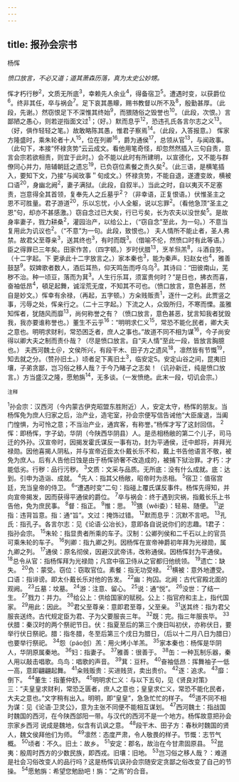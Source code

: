 ```yaml
---
---
---
```

title: 报孙会宗书
---



杨恽

*愤口放言，不必又道；道其萧森历落，真为太史公妙甥。*

恽才朽行秽<sup>2</sup>，文质无所底<sup>3</sup>，幸赖先人余业<sup>4</sup>，得备宿卫<sup>5</sup>。遭遇时变，以获爵位<sup>6</sup>。终非其任，卒与祸会<sup>7</sup>。足下哀其愚矇，赐书教督以所不及<sup>8</sup>，殷勤甚厚。（此段，先谢。）然窃恨足下不深惟其终始<sup>9</sup>，而猥随俗之毁誉也<sup>10</sup>。（此段，次恨。）言鄙陋之愚心，则若逆指面文过<sup>1</sup>；（好。）默而息乎<sup>12</sup>，恐违孔氏各言尔志之义<sup>13</sup>。（好，俱作轻轻之笔。）故敢略陈其愚，惟君子察焉<sup>14</sup>。（此段，入答报意。）
恽家方隆盛时，乘朱轮者十人<sup>15</sup>，位在列卿<sup>16</sup>，爵为通侯<sup>17</sup>，总领从官<sup>13</sup>，与闻政事。（此句下，本接“怀禄贪势”云云成文。看他用笔奇怪，却忽然然插入三句自责，意言会宗若欲相责，则宜于此时。）会不能以此时有所建明，以宣德化，又不能与群僚同心并力，陪辅朝廷之遗忘<sup>19</sup>，已负窃位素餐之责久矣<sup>2</sup>。（此三语，是横笔插入，要知下文，乃接“与闻玫事＂旬成文。）怀禄贪势，不能自退，遂遭变故，横被口语<sup>20</sup>，身幽北阙<sup>2</sup>，妻子满狱。（此段，自叙半。）当此之时，自以夷灭不足塞责，岂意得全其首领，复奉先人之丘墓乎<sup>2</sup>？（非幸语，正复恨语。）伏惟圣主之恩不可胜量。君子游道<sup>20</sup>，乐以忘忧，小人全躯，说以忘罪<sup>2</sup>。（看他急顶“圣主之恩”句，却亦不甚感激。）窃自念过已大矣，行已亏矣，长为农夫以没世矣<sup>5</sup>。是故身率妻子，戮力耕桑<sup>2</sup>，灌园治产，以给公上，（“窃自念”至此，为一句。）不意当复用此为讥议也<sup>2</sup>。（“不意”为一句。此段，致恨也。）
夫人情所不能止者，圣人弗禁。故君父至尊亲<sup>3</sup>，送其终也<sup>3</sup>，有时而既<sup>3</sup>。（借喻不伦，然愤口时有此等语。）臣之得罪已三年矣。田家作苦，（四字顿。）岁时伏腊<sup>13</sup>，烹羊炰羔<sup>8</sup>，斗酒自劳。（十二字起。下
更承此十二字放言之。）家本秦也<sup>3</sup>，能为秦声。妇赵女也<sup>4</sup>，雅善鼓瑟<sup>9</sup>。奴婢歌者数人，酒后耳热，仰天鸣缶而呼乌乌<sup>3</sup>。其诗曰：“田彼南山，芜秽不治。种一顷豆，落而为萁<sup>3</sup>。人生行乐耳，须富贵何时？”是日也，拂衣而喜，奋袖低昂<sup>4</sup>，頓足起舞，诚淫荒无度，不知其不可也。（愤口放言，意色甚恶，然自是妙文。）恽幸有余禄，（再起，五字顿。）方籴贱贩责<sup>1</sup>，逐什一之利。此贾竖之事，污辱之处，恽亲行之。（二十三字起。）下流之人，众毁所归，不寒而慄。虽雅知恽者，犹随风而靡<sup>13</sup>，尚何称誉之有？（愤口放言，意色甚恶，犹言知我者犹毁我，我亦要谁称誉也。）董生不云乎<sup>16</sup>：“明明求仁义<sup>15</sup>，常恐不能化民者，卿大夫之意也。明明求财利，常恐困乏者，庶人之事也。”故道不同不相为谋<sup>16</sup>，今子尚安得以卿大夫之制而责仆哉？（尽是愤口放言。自“夫人情”至此一段，皆放言胸臆也。）
夫西河魏土＠，文侯所兴，有段干木、田子方之遗风<sup>18</sup>，凛然皆有节慨<sup>19</sup>，知去就之分。（赞孙旧土。）顷者足下离旧土<sup>3</sup>，临安定5。安定山谷之间，昆夷旧壤，子弟贪鄙，岂习俗之移人哉？于今乃睹子之志矣！（讥孙新迁，纯是愤口放言。）方当盛汉之隆，愿勉旃<sup>14</sup>，无多谈。（一发愤绝。此末一段，切讥会宗。）

<sup>注释</sup>

<sup>1</sup>孙会宗：汉西河（今内蒙古伊克昭盟东胜附近）人，安定太守，杨恽的朋友。当杨恽免为庶人归家之后，治产业，造宅室，孙会宗便写信告诫他“大臣废退，当阖门惶惧，为可怜之意；不当治产业，通宾客，有称誉。”杨恽才写了这封回信。
<sup>2</sup>恽：即杨恽，字子幼，华阴（今陕西华阴县）人。是丞相杨敝的第二个儿子，司马迁的外孙。汉宣帝时，因揭发霍氏谋反一事有功，封为平通侯，迁中郎将，并拜光禄勋。因他喜揭人阴私，并与宣帝近臣太仆戴长乐不和，戴上书告他语言不敬，被免为庶人。后有人告他日蚀是由于杨恽骄奢不改造成的，被捕下狱治罪。才朽：才能低劣。行秽：品行污秽。
<sup>3</sup>文质：文采与品质。无所底：没有什么成就。底：达到。引申为造诣、成就。
<sup>4</sup>先人：指其父杨敞，昭帝时为丞相。
<sup>5</sup>宿卫：值宿宫廷，充当皇帝的侍卫。
<sup>6</sup>“遭遇时变”二句：指碰上覆氏谋反事件。杨恽先得知，并向宣帝揭发，因而获得平通侯的爵位。
<sup>7</sup>卒与祸会：终于遇到灾祸，指戴长乐上书告他，免为庶民事。
<sup>8</sup>督：指正。
<sup>9</sup>惟：思。
<sup>10</sup>猥（wěi委）：轻易、随便。
<sup>11</sup>逆指：违背旨意。指：通“旨”。文过：掩饰过错。
<sup>12</sup>默而息乎：沉默不言吧。
<sup>13</sup>孔氏：指孔子。各言尔志：见《论语·公冶长》，意即各自说说你们的志趣。1君子：指孙会宗。
<sup>15</sup>朱轮：指显贵者所乘的车子。汉制：公卿列侯和二千石以上的官员可乘朱轮的车子。
<sup>16</sup>列卿：指九卿之列。因杨恽在宣帝神爵初年拜为光禄勋，属九卿之列。
<sup>17</sup>通侯：原名彻侯，因避汉武帝讳，改称通侯。因杨恽封为平通侯。
<sup>18</sup>总令从官：指杨恽拜为光禄勋；凡宫中宿卫侍从之官都归他统领。
<sup>19</sup>遗亡：缺失。
<sup>20</sup>负：蒙受。窃位：窃取官位。素餐：指无功受禄。
<sup>21</sup>横被：意外地遭受。口语：指诽谤。即太仆戴长乐对他的告发。
<sup>22</sup>幽：拘囚。北阙：古代官殿北面的观阙。
<sup>23</sup>丘墓：坟墓。
<sup>24</sup>游：注意、留心。
<sup>25</sup>说：通“悦”。
<sup>26</sup>没世：了结一生。
<sup>27</sup>戮力：并力。
<sup>28</sup>给公上：供给国家的赋税。公上：指官府和主上，指代国家。
<sup>29</sup>用此：因此。
<sup>30</sup>君父至尊亲：意即君至尊，父至亲。
<sup>31</sup>送其终：指为君父服丧送终。古代规定臣为君、子为父要服丧三年。
<sup>32</sup>既：完。指三年服丧毕。
<sup>33</sup>伏腊：秦汉时的两个祭祀节日。伏：指夏至后的第三个庚日叫初伏，亦称伏日，要举行伏日祭祀。腊：指冬腊，冬至后第三个戌日为腊日，（后以十二月八日为腊日）也要举行祭祀。
<sup>34</sup>怨（páo创）羔：用火烤小羊羔。
<sup>35</sup>家本秦也：杨恽是华阴人，华阴原属秦地。
<sup>36</sup>妇：指妻子。
<sup>37</sup>雅善：很善于。
<sup>38</sup>缶：一种瓦制乐器，秦人用以敲击唱歌。鸟鸟：唱歌的声音。
<sup>39</sup>萁：豆秆。
<sup>40</sup>奋袖低昂：挥舞袖子一低一高，意即翩翩起舞。
<sup>41</sup>籴贱贩贵：买进贱货，卖出贵价。
<sup>42</sup>逐：追求。
<sup>43</sup>靡：倒下。
<sup>44</sup>董生：指董仲舒。
<sup>45</sup>明明求仁义：与以下五句，见《贤良对策》三：“夫皇皇求财利，常恐乏匮者，庶人之意也；皇皇求仁义，常恐不能化民者，大夫之意也。”文字稍有出入。明明，即“皇皇”，急急忙忙的样子。
<sup>46</sup>道不同不相为谋：见《论语·卫灵公》，意为主张不同便不能相互谋划。
<sup>47</sup>西河魏土：指战国时魏国的西河，在今陕西郃阳一带。与汉代的西河不是一个地方。杨恽故意把孙会宗家乡西河
说成是魏地，似含有讥讽之意。
<sup>48</sup>段干木、田子方：春秋时魏国的贤人，魏文侯拜他们为师。
<sup>49</sup>凛然：态度严肃，令人敬畏的样子。节慨：志节气概。
<sup>50</sup>顷者：不久。旧土：故乡。
<sup>51</sup>安定：郡名，故治在今甘肃固原县。
<sup>52</sup>昆夷：殷周时西方的少数民族，即西戎。旧壤：旧地。
<sup>53</sup>岂习俗之移人哉？：难道是社会习俗改变人的品行吗？这是杨恽讥讽孙会宗随安定贪鄙之俗改变了自己的节操。
<sup>54</sup>愿勉旃：希望您勉励吧！旃：“之焉”的合音。